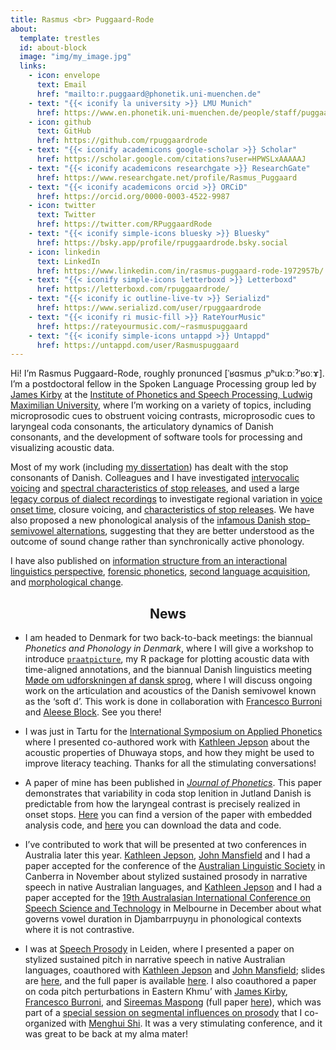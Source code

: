 ```yaml
---
title: Rasmus <br> Puggaard-Rode
about:
  template: trestles
  id: about-block
  image: "img/my_image.jpg"
  links:
    - icon: envelope
      text: Email
      href: "mailto:r.puggaard@phonetik.uni-muenchen.de"
    - text: "{{< iconify la university >}} LMU Munich"
      href: https://www.en.phonetik.uni-muenchen.de/people/staff/puggaard-rode_rasmus/index.html
    - icon: github
      text: GitHub
      href: https://github.com/rpuggaardrode
    - text: "{{< iconify academicons google-scholar >}} Scholar"
      href: https://scholar.google.com/citations?user=HPWSLxAAAAAJ
    - text: "{{< iconify academicons researchgate >}} ResearchGate"
      href: https://www.researchgate.net/profile/Rasmus_Puggaard
    - text: "{{< iconify academicons orcid >}} ORCiD"
      href: https://orcid.org/0000-0003-4522-9987
    - icon: twitter
      text: Twitter
      href: https://twitter.com/RPuggaardRode
    - text: "{{< iconify simple-icons bluesky >}} Bluesky"
      href: https://bsky.app/profile/rpuggaardrode.bsky.social
    - icon: linkedin
      text: LinkedIn
      href: https://www.linkedin.com/in/rasmus-puggaard-rode-1972957b/
    - text: "{{< iconify simple-icons letterboxd >}} Letterboxd"
      href: https://letterboxd.com/rpuggaardrode/
    - text: "{{< iconify ic outline-live-tv >}} Serializd"
      href: https://www.serializd.com/user/rpuggaardrode
    - text: "{{< iconify ri music-fill >}} RateYourMusic"
      href: https://rateyourmusic.com/~rasmuspuggaard
    - text: "{{< iconify simple-icons untappd >}} Untappd"
      href: https://untappd.com/user/Rasmuspuggaard
---
```


:::{#about-block}

Hi! I’m Rasmus Puggaard-Rode, roughly pronunced [ˈʁɑsmus ˌpʰukːɒːˀˈʁoːɤ]. I’m a postdoctoral fellow in the Spoken Language Processing group led by [James Kirby](https://www.phonetik.uni-muenchen.de/personen/professoren/kirby_james/index.html){target='_blank'} at the [Institute of Phonetics and Speech Processing, Ludwig Maximilian University](https://www.en.phonetik.uni-muenchen.de/index.html){target="_blank"}, where I'm working on a variety of topics, including microprosodic cues to obstruent voicing contrasts, microprosodic cues to laryngeal coda consonants, the articulatory dynamics of Danish consonants, and the development of software tools for processing and visualizing acoustic data. 

Most of my work (including [my dissertation](https://www.lotpublications.nl/stop-hey-whats-that-sound)) has dealt with the stop consonants of Danish. Colleagues and I have investigated [intervocalic voicing](https://www.journal-labphon.org/article/id/6449/){target="_blank"} and [spectral characteristics of stop releases](https://doi.org/10.1016/j.wocn.2022.101191){target="_blank"}, and used a large [legacy corpus of dialect recordings](https://dansklyd.statsbiblioteket.dk/samling/dialektsamlingen/){target="_blank"} to investigate regional variation in [voice onset time](https://dataverse.nl/dataset.xhtml?persistentId=doi:10.34894/JHN1Q7){target="_blank"}, closure voicing, and [characteristics of stop releases](https://rpuggaardrode.github.io/icphs2023/){target='_blank'}. We have also proposed a new phonological analysis of the [infamous Danish stop-semivowel alternations](https://www.tandfonline.com/doi/full/10.1080/03740463.2021.2022866){target="_blank"}, suggesting that they are better understood as the outcome of sound change rather than synchronically active phonology.

I have also published on [information structure from an interactional linguistics perspective](https://doi.org/10.1017/S0332586519000088){target="_blank"}, [forensic phonetics](https://www.nys.dk/article/view/100580){target="_blank"}, [second language acquisition](https://rasmuspuggaard.files.wordpress.com/2020/12/isoctal-preprint.pdf){target="_blank"}, and [morphological change](https://doi.org/10.7146/sss.v11i2.123476){target="_blank"}.

:::

<h2 style='text-align: center;'>News</h2>

* I am headed to Denmark for two back-to-back meetings: the biannual *Phonetics and Phonology in Denmark*, where I will give a workshop to introduce [`praatpicture`](https://github.com/rpuggaardrode/praatpicture){target='_blank'}, my R package for plotting acoustic data with time-aligned annotations, and the biannual Danish linguistics meeting [Møde om udforskningen af dansk sprog](https://projekter.au.dk/muds/){target='_blank'}, where I will discuss ongoing work on the articulation and acoustics of the Danish semivowel known as the 'soft d'. This work is done in collaboration with [Francesco Burroni](https://sites.google.com/cornell.edu/francescoburroni/home){target='_blank'} and [Aleese Block](https://sites.google.com/view/aleeseblock){target='_blank'}. See you there!

* I was just in Tartu for the [International Symposium on Applied Phonetics](https://sisu.ut.ee/isaph2024/){target='_blank'} where I presented co-authored work with [Kathleen Jepson](https://www.en.phonetik.uni-muenchen.de/people/visitors1/jepson_kathleen/index.html){target='_blank'} about the acoustic properties of Dhuwaya stops, and how they might be used to improve literacy teaching. Thanks for all the stimulating conversations!

* A paper of mine has been published in [*Journal of Phonetics*](https://www.sciencedirect.com/science/article/pii/S0095447024000603){target='_blank'}. This paper demonstrates that variability in coda stop lenition in Jutland Danish is predictable from how the laryngeal contrast is precisely realized in onset stops. [Here](https://rpuggaardrode.github.io/hisphoncog/){target='_blank'} you can find a version of the paper with embedded analysis code, and [here](https://osf.io/hynqx/){target='_blank'} you can download the data and code.

* I've contributed to work that will be presented at two conferences in Australia later this year. [Kathleen Jepson](https://www.en.phonetik.uni-muenchen.de/people/visitors1/jepson_kathleen/index.html){target='_blank'}, [John Mansfield](https://www.comparativelinguistics.uzh.ch/en/mansfield.html){target='_blank'} and I had a paper accepted for the conference of the [Australian Linguistic Society](https://als.asn.au/Conference/2024/General){target='_blank'} in Canberra in November about stylized sustained prosody in narrative speech in native Australian languages, and [Kathleen Jepson](https://www.en.phonetik.uni-muenchen.de/people/visitors1/jepson_kathleen/index.html){target='_blank'} and I had a paper accepted for the [19th Australasian International Conference on Speech Science and Technology](https://assta.org/sst-2024/){target='_blank'} in Melbourne in December about what governs vowel duration in Djambarrpuyŋu in phonological contexts where it is not contrastive.

* I was at [Speech Prosody](https://www.universiteitleiden.nl/sp2024){target='_blank'} in Leiden, where I presented a paper on stylized sustained pitch in narrative speech in native Australian languages, coauthored with [Kathleen Jepson](https://www.en.phonetik.uni-muenchen.de/people/visitors1/jepson_kathleen/index.html){target='_blank'} and [John Mansfield](https://www.comparativelinguistics.uzh.ch/en/mansfield.html){target='_blank'}; slides are [here](https://rasmuspuggaard.wordpress.com/wp-content/uploads/2024/07/2024_speech-prosody_ssp.pdf){target='_blank'}, and the full paper is available [here](https://www.isca-archive.org/speechprosody_2024/jepson24_speechprosody.html){target='_blank'}. I also coauthored a paper on coda pitch perturbations in Eastern Khmu' with [James Kirby](https://www.phonetik.uni-muenchen.de/personen/professoren/kirby_james/index.html){target='_blank'}, [Francesco Burroni](https://sites.google.com/cornell.edu/francescoburroni/home){target='_blank'}, and [Sireemas Maspong](https://sireemasm.github.io/){target='_blank'} (full paper [here](https://www.isca-archive.org/speechprosody_2024/kirby24_speechprosody.html){target='_blank'}), which was part of a [special session on segmental influences on prosody](https://www.universiteitleiden.nl/sp2024/program/special-sessions#organizers-menghui-shi-and-rasmus-puggaard-rode){target='_blank'} that I co-organized with [Menghui Shi](https://imoll.fudan.edu.cn/info/1088/1092.htm){target='_blank'}. It was a very stimulating conference, and it was great to be back at my alma mater!